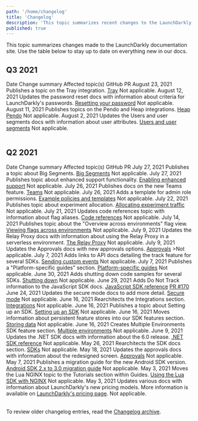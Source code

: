 ```yaml
---
path: '/home/changelog'
title: 'Changelog'
description: 'This topic summarizes recent changes to the LaunchDarkly documentation.'
published: true
---
```


This topic summarizes changes made to the LaunchDarkly documentation site. Use the table below to stay up to date on everything new in our docs.

## Q3 2021

<Table>
  <TableHeader>
    <TableHeadCell>Date</TableHeadCell>
    <TableHeadCell>Change summary</TableHeadCell>
    <TableHeadCell>Affected topic(s)</TableHeadCell>
    <TableHeadCell>GitHub PR</TableHeadCell>
  </TableHeader>
  <TableBody>
  <TableRow>
    <TableCell>August 23, 2021</TableCell>
    <TableCell>Publishes a topic on the Tray integration.</TableCell>
    <TableCell><a href="/integrations/tray">Tray</a></TableCell>
    <TableCell>Not applicable.</TableCell>
  </TableRow>
  <TableRow>
    <TableCell>August 12, 2021</TableCell>
    <TableCell>Updates the password reset docs with information about criteria for LaunchDarkly's passwords.</TableCell>
    <TableCell><a href="/home/account-security/reset-password">Resetting your password</a></TableCell>
    <TableCell>Not applicable.</TableCell>
  </TableRow>
  <TableRow>
    <TableCell>August 11, 2021</TableCell>
    <TableCell>Publishes topics on the Pendo and Heap integrations.</TableCell>
    <TableCell><a href="/integrations/heap">Heap</a><br />
    <a href="/integrations/pendo">Pendo</a></TableCell>
    <TableCell>Not applicable.</TableCell>
  </TableRow>
  <TableRow>
    <TableCell>August 2, 2021</TableCell>
    <TableCell>Updates the Users and user segments docs with information about user attributes.</TableCell>
    <TableCell><a href="/home/users">Users and user segments</a></TableCell>
    <TableCell>Not applicable.</TableCell>
  </TableRow>
  </TableBody>
</Table>

## Q2 2021

<Table>
  <TableHeader>
    <TableHeadCell>Date</TableHeadCell>
    <TableHeadCell>Change summary</TableHeadCell>
    <TableHeadCell>Affected topic(s)</TableHeadCell>
    <TableHeadCell>GitHub PR</TableHeadCell>
  </TableHeader>
  <TableBody>
  <TableRow>
  <TableCell>July&nbsp;27, 2021</TableCell>
    <TableCell>Publishes a topic about Big Segments.</TableCell>
    <TableCell><a href="/home/users/big-segments">Big Segments</a></TableCell>
    <TableCell>Not applicable.</TableCell>
   </TableRow>
   <TableRow>
    <TableCell>July 27, 2021</TableCell>
    <TableCell>Publishes topic about enhanced support functionality.</TableCell>
    <TableCell><a href="/home/account-security/enhanced-support">Enabling enhanced support</a></TableCell>
    <TableCell>Not applicable.</TableCell>
  </TableRow>
  <TableRow>
    <TableCell>July 26, 2021</TableCell>
    <TableCell>Publishes docs on the new Teams feature.</TableCell>
    <TableCell><a href="/home/teams">Teams</a></TableCell>
    <TableCell>Not applicable.</TableCell>
  </TableRow>
  <TableRow>
    <TableCell>July 26, 2021</TableCell>
    <TableCell>Adds a template for admin role permissions.</TableCell>
    <TableCell><a href="/home/team/example-policies">Example policies and templates</a></TableCell>
    <TableCell>Not applicable.</TableCell>
  </TableRow>
  <TableRow>
    <TableCell>July 22, 2021</TableCell>
    <TableCell>Publishes topic about experiment allocation.</TableCell>
    <TableCell><a href="/home/experimentation/allocation">Allocating experiment traffic</a></TableCell>
    <TableCell>Not applicable.</TableCell>
  </TableRow>
  <TableRow>
    <TableCell>July 21, 2021</TableCell>
    <TableCell>Updates code references topic with information about flag aliases.</TableCell>
    <TableCell><a href="/home/code/code-references">Code references</a></TableCell>
    <TableCell>Not applicable.</TableCell>
  </TableRow>
  <TableRow>
    <TableCell>July 14, 2021</TableCell>
    <TableCell>Publishes topic about the "Overview across environments" flag view.</TableCell>
    <TableCell><a href="/home/code/flag-overview">Viewing flags across environments</a></TableCell>
    <TableCell>Not applicable.</TableCell>
  </TableRow>
  <TableRow>
    <TableCell>July 9, 2021</TableCell>
    <TableCell>Updates the Relay Proxy docs with information about using the Relay Proxy in a serverless environment.</TableCell>
    <TableCell><a href="/home/relay-proxy">The Relay Proxy</a></TableCell>
    <TableCell>Not applicable.</TableCell>
  </TableRow>
  <TableRow>
    <TableCell>July 9, 2021</TableCell>
    <TableCell>Updates the Approvals docs with new approvals options.</TableCell>
    <TableCell><a href="/home/feature-workflows/approvals">Approvals</a></TableCell>
    <TableCell>>Not applicable.</TableCell>
  </TableRow>
  <TableRow>
    <TableCell>July 7, 2021</TableCell>
    <TableCell>Adds links to API docs detailing the track feature for several SDKs.</TableCell>
    <TableCell><a href="/sdk/features/events">Sending custom events</a></TableCell>
    <TableCell>Not applicable.</TableCell>
  </TableRow>
  <TableRow>
    <TableCell>July 7, 2021</TableCell>
    <TableCell>Publishes a "Platform-specific guides" section.</TableCell>
    <TableCell><a href="/guides/platform-specific">Platform-specific guides</a></TableCell>
    <TableCell>Not applicable.</TableCell>
  </TableRow>
  <TableRow>
    <TableCell>June 30, 2021</TableCell>
    <TableCell>Adds shutting down code samples for several SDKs.</TableCell>
    <TableCell><a href="/sdk/features/shutdown">Shutting down</a></TableCell>
    <TableCell>Not applicable.</TableCell>
  </TableRow>
  <TableRow>
    <TableCell>June 29, 2021</TableCell>
    <TableCell>Adds Do Not Track information to the JavaScript SDK docs.</TableCell>
    <TableCell><a href="/sdk/client-side/javascript">JavaScript SDK reference</a></TableCell>
    <TableCell><a href="https://github.com/launchdarkly/LaunchDarkly-Docs/pull/170">PR #170</a></TableCell>
  </TableRow>
  <TableRow>
    <TableCell>June 24, 2021</TableCell>
    <TableCell>Updates the secure mode docs to add more detail.</TableCell>
    <TableCell><a href="/sdk/features/secure-mode">Secure mode</a></TableCell>
    <TableCell>Not applicable.</TableCell>
  </TableRow>
  <TableRow>
    <TableCell>June 16, 2021</TableCell>
    <TableCell>Rearchitects the Integrations section.</TableCell>
    <TableCell><a href="/integrations">Integrations</a></TableCell>
    <TableCell>Not applicable.</TableCell>
  </TableRow>
  <TableRow>
    <TableCell>June 16, 2021</TableCell>
    <TableCell>Publishes a topic about Setting up an SDK.</TableCell>
    <TableCell><a href="/home/getting-started/setting-up">Setting up an SDK</a></TableCell>
    <TableCell>Not applicable.</TableCell>
  </TableRow>
  <TableRow>
    <TableCell>June 16, 2021</TableCell>
    <TableCell>Moves information about persistent feature stores into our SDK features section.</TableCell>
    <TableCell><a href="/sdk/features/storing-data">Storing data</a></TableCell>
    <TableCell>Not applicable.</TableCell>
  </TableRow>
  <TableRow>
    <TableCell>June 16, 2021</TableCell>
    <TableCell>Creates Multiple Environments SDK feature section.</TableCell>
    <TableCell><a href="/sdk/features/multiple-environments">Multiple environments</a></TableCell>
    <TableCell>Not applicable.</TableCell>
  </TableRow>
  <TableRow>
    <TableCell>June 9, 2021</TableCell>
    <TableCell>Updates the .NET SDK docs with information about the 6.0 release.</TableCell>
    <TableCell><a href="/sdk/server-side/dotnet">.NET SDK reference</a></TableCell>
    <TableCell>Not applicable.</TableCell>
  </TableRow>
  <TableRow>
    <TableCell>May 26, 2021</TableCell>
    <TableCell>Rearchitects the SDK docs section.</TableCell>
    <TableCell><a href="/sdk">SDKs</a></TableCell>
    <TableCell>Not applicable.</TableCell>
  </TableRow>
  <TableRow>
    <TableCell>May 18, 2021</TableCell>
    <TableCell>Updates the approvals docs with information about the redesigned screen.</TableCell>
    <TableCell><a href="/home/feature-workflows/approvals">Approvals</a></TableCell>
    <TableCell>Not applicable.</TableCell>
  </TableRow>
  <TableRow>
    <TableCell>May 7, 2021</TableCell>
    <TableCell>Publishes a migration guide for the new Android SDK version.</TableCell>
    <TableCell><a href="/sdk/client-side/android/migration-2-to-3">Android SDK 2.x to 3.0 migration guide</a></TableCell>
    <TableCell>Not applicable.</TableCell>
  </TableRow>
  <TableRow>
    <TableCell>May 3, 2021</TableCell>
    <TableCell>Moves the Lua NGINX topic to the Tutorials section within Guides.</TableCell>
    <TableCell><a href="/guides/tutorials/nginx">Using the Lua SDK with NGINX</a></TableCell>
    <TableCell>Not applicable.</TableCell>
  </TableRow>
  <TableRow>
    <TableCell>May 3, 2021</TableCell>
    <TableCell>Updates various docs with information about LaunchDarkly's new pricing models.</TableCell>
    <TableCell>More information is available on <a href="https://launchdarkly.com/pricing/">LaunchDarkly's pricing page</a>.</TableCell>
    <TableCell>Not applicable.</TableCell>
  </TableRow>
</TableBody>
</Table>

To review older changelog entries, read the [Changelog archive](/home/changelog/archive).
